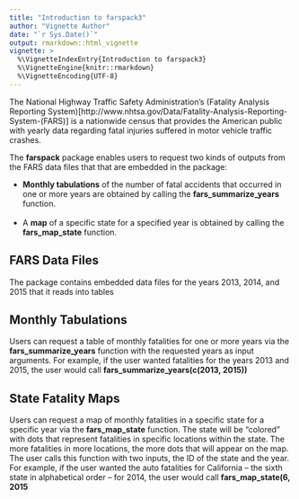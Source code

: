 ```yaml
---
title: "Introduction to farspack3"
author: "Vignette Author"
date: "`r Sys.Date()`"
output: rmarkdown::html_vignette
vignette: >
  %\VignetteIndexEntry{Introduction to farspack3}
  %\VignetteEngine{knitr::rmarkdown}
  %\VignetteEncoding{UTF-8}
---
```



The National Highway Traffic Safety Administration's (Fatality Analysis Reporting System)[http://www.nhtsa.gov/Data/Fatality-Analysis-Reporting-System-(FARS)] is a nationwide census that provides the American public with yearly data regarding fatal injuries suffered in motor vehicle traffic crashes.

The <b>farspack</b> package enables users to request two kinds of outputs from the FARS data files that that are embedded in the package:   

* <b>Monthly tabulations</b> of the number of fatal accidents that occurred in one or more years are obtained by calling the <b>fars_summarize_years</b> function.<br />   
* A <b>map</b> of a specific state for a specified year is obtained by calling the <b>fars_map_state</b> function.


## FARS Data Files
The package contains embedded data files for the years 2013, 2014, and 2015 that it reads into tables


## Monthly Tabulations
Users can request a table of monthly fatalities for one or more years via the <b>fars_summarize_years</b> function with the requested years as input arguments. For example, if the user wanted fatalities for the years 2013 and 2015, the user would call  <b>fars_summarize_years(c(2013, 2015))</b>  

## State Fatality Maps   
Users can request a map of monthly fatalities in a specific state for a specific year via the <b>fars_map_state</b> function. The state will be "colored" with dots that represent fatalities in specific locations within the state. The more fatalities in more locations, the more dots that will appear on the map. The user calls this function with two inputs, the ID of the state and the year. For example, if the user wanted the auto fatalities for California -- the sixth state in alphabetical order -- for 2014, the user would call <b>fars_map_state(6, 2015</b><br />

